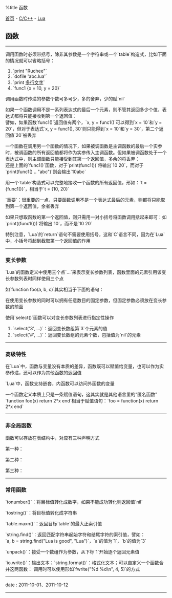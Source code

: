%title 函数

[[../../../index|首页]] - [[../index|C/C++]] - [[index|Lua]]
==函数==
----
调用函数时必须带括号，除非其参数是一个字符串或一个`table`构造式，比如下面的情况就可以省略括号：
# `print "Ruchee"`
# `dofile 'abc.lua'`
# `print [[多行文字]]`
# `func1 {x = 10, y = 20}`

调用函数时传递的参数个数可多可少，多的舍弃，少的赋`nil`

如果一个函数调用不是一系列表达式的最后一个元素，则不管其返回多少个值，表达式都将只能接收到第一个返回值：<br>
譬如，如果函数`func1()`返回值有两个，`x, y = func1()`可以得到`x = 10`和`y = 20`，但对于表达式`x, y = func1(), 30`则只能得到`x = 10`和`y = 30`，第二个返回值`20`被丢弃

一个函数在调用另一个函数的情况下，如果被调函数是主调函数的最后一个实参时，被调函数的所有返回值都将作为实参传入主调函数。但如果被调函数处于一个表达式中，则主调函数只能接受到其第一个返回值，多余的将丢弃：<br>
还是上面的`func1()`函数，对于`print(func1())`将输出`10 20`，而对于`print(func1() .. "abc")`则会输出`10abc`

用一个`table`构造式可以完整地接收一个函数的所有返回值，形如：`t = {func1()}`，相当于`t = {10, 20}`

`重要`：很重要的一点，只要函数调用不是一个表达式最后的元素，则都将只能取到第一个返回值，余者丢弃

如果只想取函数的第一个返回值，则只需用一对小括号将函数调用括起来即可：如`print((func1()))`将输出`10`，而不是`10 20`

特别注意，`Lua`的`return`语句不需要使用括号，这和`C`语言不同，因为在`Lua`中，小括号将起到截取第一个返回值的作用
----
===变长参数===

`Lua`的函数定义中使用三个点`...`来表示变长参数列表，函数里面的元素引用该变长参数列表时同样使用三个点

如`function foo(a, b, c)`其实相当于下面的语句：
{{{Lua
function foo(...)
	local a, b, c = ...
end
}}}

在使用变长参数的同时可以拥有任意数目的固定参数，但固定参数必须放在变长参数的前面

使用`select()`函数可以对变长参数列表进行指定性操作
# `select('3', ...)`：返回变长数组第`3`个元素的值
# `select('#', ...)`：返回变长数组的元素个数，包括值为`nil`的元素
----
===高级特性===

在`Lua`中，函数与变量没有本质的差异，函数既可以赋值给变量，也可以作为实参传递，还可以作为其他函数的返回值

`Lua`中，函数支持嵌套，内函数可以访问外函数的变量

一个函数定义本质上只是一条赋值语句，这其实就是其他语言里的“匿名函数”<br>
`function foo(x) return 2*x end`相当于赋值语句：`foo = function(x) return 2*x end`
----
===非全局函数===

函数可以存放在表结构中，对应有三种声明方式

第一种：
{{{Lua
func = {}
func.foo = function(x, y) return x + y end
func.goo = function(x, y) return x - y end
}}}

第二种：
{{{Lua
func = {
	foo = function(x, y) return x + y end,
	goo = function(x, y) return x - y end,
}
}}}

第三种：
{{{Lua
func = {}
function func.foo(x, y) return x + y end
function func.goo(x, y) return x - y end
}}}
----
===常用函数===

`tonumber()`：将目标值转化成数字，如果不能成功转化则返回值`nil`

`tostring()`：将目标值转化成字符串

`table.maxn()`：返回目标`table`的最大正索引值

`string.find()`：返回匹配字符串起始字符和结尾字符的索引值，譬如：<br>
`a, b = string.find("Lua is good", "Lua")`，`a`的值为`1`，`b`的值为`3`

`unpack()`：接受一个数组作为参数，从下标`1`开始逐个返回元素值

`io.write()`：输出文本；`string.format()`：格式化文本；可以自定义一个函数合并这两函数：
{{{Lua
function fwrite(fmt, ...)
	return io.write(string.format(fmt, ...))
end
}}}
调用时可以使用形如`fwrite("%d %d\n", 4, 5)`的方式
----
<red>date</red> : 2011-10-01、2011-10-12
----
